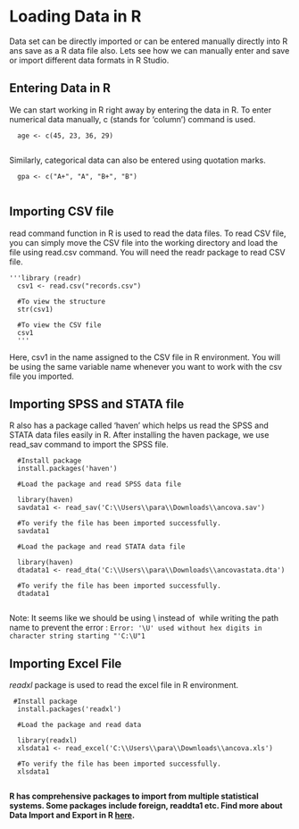 # Loading Data in R

Data set can be directly imported or can be entered manually directly into R ans save as a R data file also. Lets see how we can manually enter and save or import different data formats in R Studio.

## Entering Data in R

We can start working in R right away by entering the data in R. To enter numerical data manually, c (stands for 'column') command is used.

      age <- c(45, 23, 36, 29)
      

Similarly, categorical data can also be entered using quotation marks.

      gpa <- c("A+", "A", "B+", "B")
      

## Importing CSV file

read command function in R is used to read the data files. To read CSV file, you can simply move the CSV file into the working directory and load the file using read.csv command. You will need the readr package to read CSV file.

    '''library (readr)
      csv1 <- read.csv("records.csv")
      
      #To view the structure
      str(csv1)
      
      #To view the CSV file
      csv1
      '''

Here, csv1 in the name assigned to the CSV file in R environment. You will be using the same variable name whenever you want to work with the csv file you imported.

## Importing SPSS and STATA file

R also has a package called 'haven' which helps us read the SPSS and STATA data files easily in R. After installing the haven package, we use read_sav command to import the SPSS file.

      #Install package
      install.packages('haven')
      
      #Load the package and read SPSS data file
      
      library(haven)
      savdata1 <- read_sav('C:\\Users\\para\\Downloads\\ancova.sav')
      
      #To verify the file has been imported successfully.
      savdata1
      
      #Load the package and read STATA data file
      
      library(haven)
      dtadata1 <- read_dta('C:\\Users\\para\\Downloads\\ancovastata.dta')
      
      #To verify the file has been imported successfully.
      dtadata1
      

Note: It seems like we should be using \\ instead of  while writing the path name to prevent the error : `Error: '\U' used without hex digits in character string starting "'C:\U"1`

## Importing Excel File

*readxl* package is used to read the excel file in R environment.

     #Install package
      install.packages('readxl')
      
      #Load the package and read data
      
      library(readxl)
      xlsdata1 <- read_excel('C:\\Users\\para\\Downloads\\ancova.xls')
      
      #To verify the file has been imported successfully.
      xlsdata1
      

**R has comprehensive packages to import from multiple statistical systems. Some packages include foreign, readdta1 etc. Find more about Data Import and Export in R [here](https://cran.r-project.org/doc/manuals/r-release/R-data.html).**
